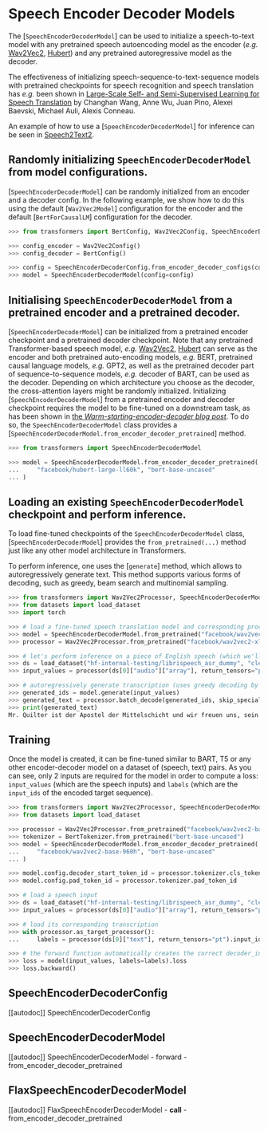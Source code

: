 <!--Copyright 2021 The HuggingFace Team. All rights reserved.

Licensed under the Apache License, Version 2.0 (the "License"); you may not use this file except in compliance with
the License. You may obtain a copy of the License at

http://www.apache.org/licenses/LICENSE-2.0

Unless required by applicable law or agreed to in writing, software distributed under the License is distributed on
an "AS IS" BASIS, WITHOUT WARRANTIES OR CONDITIONS OF ANY KIND, either express or implied. See the License for the
specific language governing permissions and limitations under the License.
-->

# Speech Encoder Decoder Models

The [`SpeechEncoderDecoderModel`] can be used to initialize a speech-to-text model
with any pretrained speech autoencoding model as the encoder (*e.g.* [Wav2Vec2](wav2vec2), [Hubert](hubert)) and any pretrained autoregressive model as the decoder.

The effectiveness of initializing speech-sequence-to-text-sequence models with pretrained checkpoints for speech
recognition and speech translation has *e.g.* been shown in [Large-Scale Self- and Semi-Supervised Learning for Speech
Translation](https://arxiv.org/abs/2104.06678) by Changhan Wang, Anne Wu, Juan Pino, Alexei Baevski, Michael Auli,
Alexis Conneau.

An example of how to use a [`SpeechEncoderDecoderModel`] for inference can be seen in [Speech2Text2](speech_to_text_2).

## Randomly initializing `SpeechEncoderDecoderModel` from model configurations.

[`SpeechEncoderDecoderModel`] can be randomly initialized from an encoder and a decoder config. In the following example, we show how to do this using the default [`Wav2Vec2Model`] configuration for the encoder
and the default [`BertForCausalLM`] configuration for the decoder.

```python
>>> from transformers import BertConfig, Wav2Vec2Config, SpeechEncoderDecoderConfig, SpeechEncoderDecoderModel

>>> config_encoder = Wav2Vec2Config()
>>> config_decoder = BertConfig()

>>> config = SpeechEncoderDecoderConfig.from_encoder_decoder_configs(config_encoder, config_decoder)
>>> model = SpeechEncoderDecoderModel(config=config)
```

## Initialising `SpeechEncoderDecoderModel` from a pretrained encoder and a pretrained decoder.

[`SpeechEncoderDecoderModel`] can be initialized from a pretrained encoder checkpoint and a pretrained decoder checkpoint. Note that any pretrained Transformer-based speech model, *e.g.* [Wav2Vec2](wav2vec2), [Hubert](hubert) can serve as the encoder and both pretrained auto-encoding models, *e.g.* BERT, pretrained causal language models, *e.g.* GPT2, as well as the pretrained decoder part of sequence-to-sequence models, *e.g.* decoder of BART, can be used as the decoder.
Depending on which architecture you choose as the decoder, the cross-attention layers might be randomly initialized.
Initializing [`SpeechEncoderDecoderModel`] from a pretrained encoder and decoder checkpoint requires the model to be fine-tuned on a downstream task, as has been shown in [the *Warm-starting-encoder-decoder blog post*](https://huggingface.co/blog/warm-starting-encoder-decoder).
To do so, the `SpeechEncoderDecoderModel` class provides a [`SpeechEncoderDecoderModel.from_encoder_decoder_pretrained`] method.

```python
>>> from transformers import SpeechEncoderDecoderModel

>>> model = SpeechEncoderDecoderModel.from_encoder_decoder_pretrained(
...     "facebook/hubert-large-ll60k", "bert-base-uncased"
... )
```

## Loading an existing `SpeechEncoderDecoderModel` checkpoint and perform inference.

To load fine-tuned checkpoints of the `SpeechEncoderDecoderModel` class, [`SpeechEncoderDecoderModel`] provides the `from_pretrained(...)` method just like any other model architecture in Transformers.

To perform inference, one uses the [`generate`] method, which allows to autoregressively generate text. This method supports various forms of decoding, such as greedy, beam search and multinomial sampling.

```python
>>> from transformers import Wav2Vec2Processor, SpeechEncoderDecoderModel
>>> from datasets import load_dataset
>>> import torch

>>> # load a fine-tuned speech translation model and corresponding processor
>>> model = SpeechEncoderDecoderModel.from_pretrained("facebook/wav2vec2-xls-r-300m-en-to-15")
>>> processor = Wav2Vec2Processor.from_pretrained("facebook/wav2vec2-xls-r-300m-en-to-15")

>>> # let's perform inference on a piece of English speech (which we'll translate to German)
>>> ds = load_dataset("hf-internal-testing/librispeech_asr_dummy", "clean", split="validation")
>>> input_values = processor(ds[0]["audio"]["array"], return_tensors="pt").input_values

>>> # autoregressively generate transcription (uses greedy decoding by default)
>>> generated_ids = model.generate(input_values)
>>> generated_text = processor.batch_decode(generated_ids, skip_special_tokens=True)[0]
>>> print(generated_text)
Mr. Quilter ist der Apostel der Mittelschicht und wir freuen uns, sein Evangelium willkommen heißen zu können.
```

## Training

Once the model is created, it can be fine-tuned similar to BART, T5 or any other encoder-decoder model on a dataset of (speech, text) pairs.
As you can see, only 2 inputs are required for the model in order to compute a loss: `input_values` (which are the
speech inputs) and `labels` (which are the `input_ids` of the encoded target sequence).

```python
>>> from transformers import Wav2Vec2Processor, SpeechEncoderDecoderModel
>>> from datasets import load_dataset

>>> processor = Wav2Vec2Processor.from_pretrained("facebook/wav2vec2-base-960h")
>>> tokenizer = BertTokenizer.from_pretrained("bert-base-uncased")
>>> model = SpeechEncoderDecoderModel.from_encoder_decoder_pretrained(
...     "facebook/wav2vec2-base-960h", "bert-base-uncased"
... )

>>> model.config.decoder_start_token_id = processor.tokenizer.cls_token_id
>>> model.config.pad_token_id = processor.tokenizer.pad_token_id

>>> # load a speech input
>>> ds = load_dataset("hf-internal-testing/librispeech_asr_dummy", "clean", split="validation")
>>> input_values = processor(ds[0]["audio"]["array"], return_tensors="pt").input_values

>>> # load its corresponding transcription
>>> with processor.as_target_processor():
...     labels = processor(ds[0]["text"], return_tensors="pt").input_ids

>>> # the forward function automatically creates the correct decoder_input_ids
>>> loss = model(input_values, labels=labels).loss
>>> loss.backward()
```

## SpeechEncoderDecoderConfig

[[autodoc]] SpeechEncoderDecoderConfig

## SpeechEncoderDecoderModel

[[autodoc]] SpeechEncoderDecoderModel
    - forward
    - from_encoder_decoder_pretrained

## FlaxSpeechEncoderDecoderModel

[[autodoc]] FlaxSpeechEncoderDecoderModel
    - __call__
    - from_encoder_decoder_pretrained